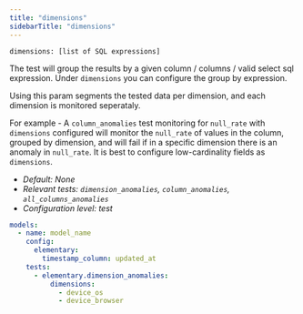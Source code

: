 ```yaml
---
title: "dimensions"
sidebarTitle: "dimensions"
---
```


`dimensions: [list of SQL expressions]`

The test will group the results by a given column / columns / valid select sql expression.
Under `dimensions` you can configure the group by expression.

Using this param segments the tested data per dimension, and each dimension is monitored seperataly.

For example - 
A `column_anomalies` test monitoring for `null_rate` with `dimensions` configured will monitor the 
`null_rate` of values in the column, grouped by dimension, and will fail if in a specific dimension there is an anomaly in `null_rate`.
It is best to configure low-cardinality fields as `dimensions`.

- _Default: None_
- _Relevant tests: `dimension_anomalies`, `column_anomalies`, `all_columns_anomalies`_
- _Configuration level: test_

<RequestExample>

```yml test
models:
  - name: model_name
    config:
      elementary:
        timestamp_column: updated_at
    tests:
      - elementary.dimension_anomalies:
          dimensions:
            - device_os
            - device_browser
```

</RequestExample>
